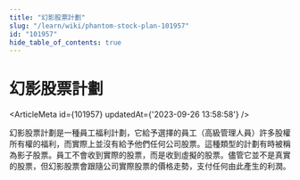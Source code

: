```yaml
---
title: "幻影股票計劃"
slug: "/learn/wiki/phantom-stock-plan-101957"
id: "101957"
hide_table_of_contents: true
---
```



# 幻影股票計劃

<ArticleMeta id={101957} updatedAt={'2023-09-26 13:58:58'} />
<div className='border-solid border-b border-t-0 my-4 border-[var(--ifm-color-gray-300)]' />

幻影股票計劃是一種員工福利計劃，它給予選擇的員工（高級管理人員）許多股權所有權的福利，而實際上並沒有給予他們任何公司股票。這種類型的計劃有時被稱為影子股票。員工不會收到實際的股票，而是收到虛擬的股票。儘管它並不是真實的股票，但幻影股票會跟隨公司實際股票的價格走勢，支付任何由此產生的利潤。
